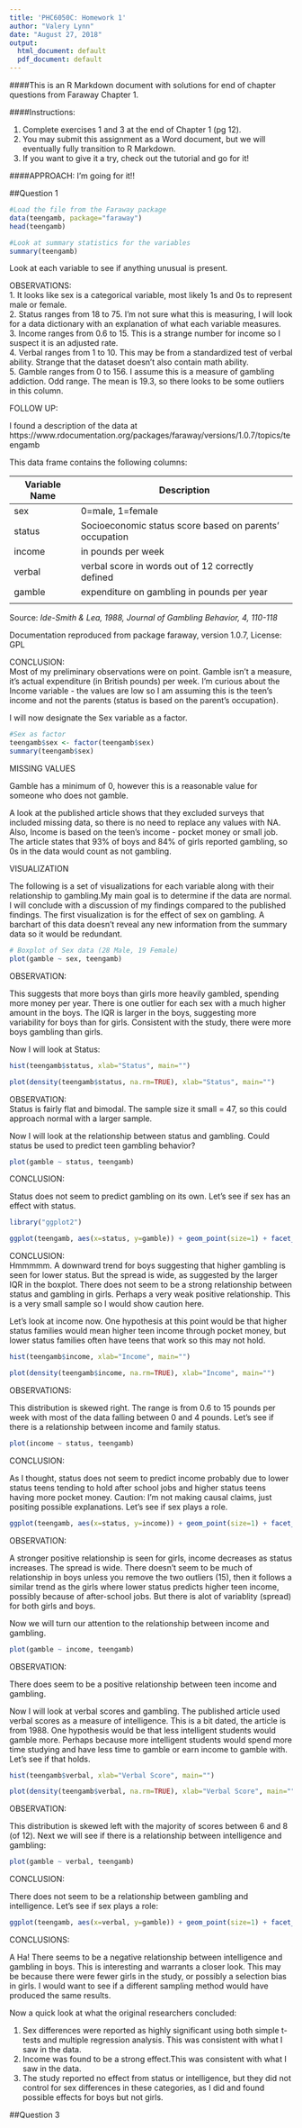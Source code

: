 ---
title: 'PHC6050C: Homework 1'
author: "Valery Lynn"
date: "August 27, 2018"
output:
  html_document: default
  pdf_document: default
---


####This is an R Markdown document with solutions for end of chapter questions from Faraway Chapter 1.


####Instructions: 

1. Complete exercises 1 and 3 at the end of Chapter 1 (pg 12). 
2. You may submit this assignment as a Word document, but we will eventually fully transition to R Markdown. 
3. If you want to give it a try, check out the tutorial and go for it! 

####APPROACH:  I'm going for it!!

##Question 1

```{r}

#Load the file from the Faraway package
data(teengamb, package="faraway")
head(teengamb)
```


```{r}

#Look at summary statistics for the variables
summary(teengamb)
```


Look at each variable to see if anything unusual is present. 

OBSERVATIONS:  
1. It looks like sex is a categorical variable, most likely 1s and 0s to represent male or female.  
2. Status ranges from 18 to 75. I'm not sure what this is measuring, I will look for a data dictionary with an explanation of what each variable measures.  
3. Income ranges from 0.6 to 15. This is a strange number for income so I suspect it is an adjusted rate.  
4. Verbal ranges from 1 to 10. This may be from a standardized test of verbal ability. Strange that the dataset doesn't also contain math ability.  
5. Gamble ranges from 0 to 156. I assume this is a measure of gambling addiction. Odd range. The mean is 19.3, so there looks to be some outliers in this column.  

FOLLOW UP:  

  I found a description of the data at   https://www.rdocumentation.org/packages/faraway/versions/1.0.7/topics/teengamb  
  
 
This data frame contains the following columns:  

Variable Name | Description
--------------|-----------------------------
sex           |0=male, 1=female
status        |Socioeconomic status score based on parents' occupation
income        |in pounds per week
verbal        |verbal score in words out of 12 correctly defined
gamble        |expenditure on gambling in pounds per year
              |
Source:  *Ide-Smith & Lea, 1988, Journal of Gambling Behavior, 4, 110-118*  

Documentation reproduced from package faraway, version 1.0.7, License: GPL  

CONCLUSION:  
Most of my preliminary observations were on point. Gamble isn't a measure, it's actual expenditure (in British pounds) per week. I'm curious about the Income variable - the values are low so I am assuming this is the teen's income and not the parents (status is based on the parent's occupation).

I will now designate the Sex variable as a factor.  

```{r}
#Sex as factor
teengamb$sex <- factor(teengamb$sex)
summary(teengamb$sex)
```

      
MISSING VALUES  

Gamble has a minimum of 0, however this is a reasonable value for someone who does not gamble.  

A look at the published article shows that they excluded surveys that included missing data, so there is no need to replace any values with NA. Also, Income is based on the teen's income - pocket money or small job. The article states that 93% of boys and 84% of girls reported gambling, so 0s in the data would count as not gambling.

VISUALIZATION

The following is a set of visualizations for each variable along with their relationship to gambling.My main goal is to determine if the data are normal. I will conclude with a discussion of my findings compared to the published findings. The first visualization is for the effect of sex on gambling. A barchart of this data doesn't reveal any new information from the summary data so it would be redundant.

```{r}

# Boxplot of Sex data (28 Male, 19 Female)
plot(gamble ~ sex, teengamb)

```


OBSERVATION:

This suggests that more boys than girls more heavily gambled, spending more money per year. There is one outlier for each sex with a much higher amount in the boys. The IQR is larger in the boys, suggesting more variability for boys than for girls. Consistent with the study, there were more boys gambling than girls.

Now I will look at Status:

```{r}

hist(teengamb$status, xlab="Status", main="")
```


```{r}

plot(density(teengamb$status, na.rm=TRUE), xlab="Status", main="")
```


OBSERVATION:  
Status is fairly flat and bimodal. The sample size it small = 47, so this could approach normal with a larger sample. 

Now I will look at the relationship between status and gambling. Could status be used to predict teen gambling behavior? 

```{r} 

plot(gamble ~ status, teengamb)
```


CONCLUSION:

Status does not seem to predict gambling on its own. Let's see if sex has an effect with status.


```{r}

library("ggplot2")

ggplot(teengamb, aes(x=status, y=gamble)) + geom_point(size=1) + facet_grid(~sex)
```


CONCLUSION:  
Hmmmmm. A downward trend for boys suggesting that higher gambling is seen for lower status. But the spread is wide, as suggested by the larger IQR in the boxplot. There does not seem to be a strong relationship between status and gambling in girls. Perhaps a very weak positive relationship. This is a very small sample so I would show caution here.

Let's look at income now. One hypothesis at this point would be that higher status families would mean higher teen income through pocket money, but lower status families often have teens that work so this may not hold.

```{r}

hist(teengamb$income, xlab="Income", main="")
```

```{r}

plot(density(teengamb$income, na.rm=TRUE), xlab="Income", main="")
```


OBSERVATIONS:

This distribution is skewed right. The range is from 0.6 to 15 pounds per week with most of the data falling between 0 and 4 pounds. Let's see if there is a relationship between income and family status.

```{r}

plot(income ~ status, teengamb)

```

CONCLUSION:  

As I thought, status does not seem to predict income probably due to lower status teens tending to hold after school jobs and higher status teens having more pocket money. Caution: I'm not making causal claims, just positing possible explanations. Let's see if sex plays a role.

```{r}

ggplot(teengamb, aes(x=status, y=income)) + geom_point(size=1) + facet_grid(~sex)

```

OBSERVATION:  

A stronger positive relationship is seen for girls, income decreases as status increases. The spread is wide. There doesn't seem to be much of relationship in boys unless you remove the two outliers (15), then it follows a similar trend as the girls where lower status predicts higher teen income, possibly because of after-school jobs. But there is alot of variablity (spread) for both girls and boys.  

Now we will turn our attention to the relationship between income and gambling.

```{r}

plot(gamble ~ income, teengamb)

```

OBSERVATION:  

There does seem to be a positive relationship between teen income and gambling.  

Now I will look at verbal scores and gambling. The published article used verbal scores as a measure of intelligence. This is a bit dated, the article is from 1988. One hypothesis would be that less intelligent students would gamble more. Perhaps because more intelligent students would spend more time studying and have less time to gamble or earn income to gamble with. Let's see if that holds. 

```{r}

hist(teengamb$verbal, xlab="Verbal Score", main="")

```

```{r}
plot(density(teengamb$verbal, na.rm=TRUE), xlab="Verbal Score", main="")

```


OBSERVATION:  

This distribution is skewed left with the majority of scores between 6 and 8 (of 12). Next we will see if there is a relationship between intelligence and gambling:

```{r}

plot(gamble ~ verbal, teengamb)

```

CONCLUSION:  

There does not seem to be a relationship between gambling and intelligence. Let's see if sex plays a role:

```{r}

ggplot(teengamb, aes(x=verbal, y=gamble)) + geom_point(size=1) + facet_grid(~sex)

```


CONCLUSIONS:  

A Ha! There seems to be a negative relationship between intelligence and gambling in boys. This is interesting and warrants a closer look. This may be because there were fewer girls in the study, or possibly a selection bias in girls. I would want to see if a different sampling method would have produced the same results.  

Now a quick look at what the original researchers concluded:  

1. Sex differences were reported as highly significant using both simple t-tests and multiple regression analysis. This was consistent with what I saw in the data.  
2. Income was found to be a strong effect.This was consistent with what I saw in the data.   
3. The study reported no effect from status or intelligence, but they did not control for sex differences in these categories, as I did and found possible effects for boys but not girls.  

##Question 3  





